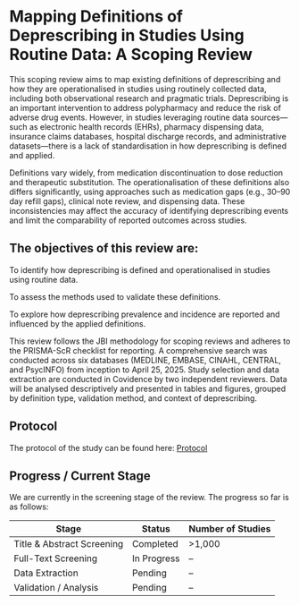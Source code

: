# Mapping Definitions of Deprescribing in Studies Using Routine Data: A Scoping Review

This scoping review aims to map existing definitions of deprescribing and how they are operationalised in studies using routinely collected data, including both observational research and pragmatic trials. Deprescribing is an important intervention to address polypharmacy and reduce the risk of adverse drug events. However, in studies leveraging routine data sources—such as electronic health records (EHRs), pharmacy dispensing data, insurance claims databases, hospital discharge records, and administrative datasets—there is a lack of standardisation in how deprescribing is defined and applied.

Definitions vary widely, from medication discontinuation to dose reduction and therapeutic substitution. The operationalisation of these definitions also differs significantly, using approaches such as medication gaps (e.g., 30–90 day refill gaps), clinical note review, and dispensing data. These inconsistencies may affect the accuracy of identifying deprescribing events and limit the comparability of reported outcomes across studies.

## The objectives of this review are:

To identify how deprescribing is defined and operationalised in studies using routine data.

To assess the methods used to validate these definitions.

To explore how deprescribing prevalence and incidence are reported and influenced by the applied definitions.

This review follows the JBI methodology for scoping reviews and adheres to the PRISMA-ScR checklist for reporting. A comprehensive search was conducted across six databases (MEDLINE, EMBASE, CINAHL, CENTRAL, and PsycINFO) from inception to April 25, 2025. Study selection and data extraction are conducted in Covidence by two independent reviewers. Data will be analysed descriptively and presented in tables and figures, grouped by definition type, validation method, and context of deprescribing.

## Protocol

The protocol of the study can be found here: [Protocol](https://osf.io/tpe2d/overview)

## Progress / Current Stage

We are currently in the screening stage of the review. The progress so far is as follows:

| Stage                      | Status      | Number of Studies |
|----------------------------|-------------|-------------------|
| Title & Abstract Screening | Completed   | \>1,000           |
| Full-Text Screening        | In Progress | –                 |
| Data Extraction            | Pending     | –                 |
| Validation / Analysis      | Pending     | –                 |
